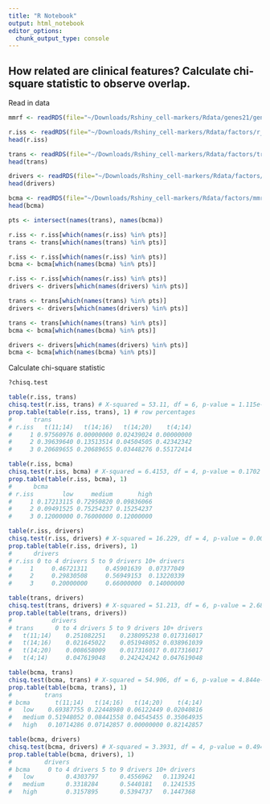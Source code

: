 ```yaml
---
title: "R Notebook"
output: html_notebook
editor_options: 
  chunk_output_type: console
---
```


## How related are clinical features? Calculate chi-square statistic to observe overlap.

Read in data
```r
mmrf <- readRDS(file="~/Downloads/Rshiny_cell-markers/Rdata/genes21/genes24_mmrf.rds")

r.iss <- readRDS(file="~/Downloads/Rshiny_cell-markers/Rdata/factors/r_iss_factors.rds")
head(r.iss)

trans <- readRDS(file="~/Downloads/Rshiny_cell-markers/Rdata/factors/translocations_factors.rds")
head(trans)

drivers <- readRDS(file="~/Downloads/Rshiny_cell-markers/Rdata/factors/drivers_factors.rds")
head(drivers)

bcma <- readRDS(file="~/Downloads/Rshiny_cell-markers/Rdata/factors/mmrf_bcma_levels.rds")
head(bcma)

pts <- intersect(names(trans), names(bcma))

r.iss <- r.iss[which(names(r.iss) %in% pts)]
trans <- trans[which(names(trans) %in% pts)]

r.iss <- r.iss[which(names(r.iss) %in% pts)]
bcma <- bcma[which(names(bcma) %in% pts)]

r.iss <- r.iss[which(names(r.iss) %in% pts)]
drivers <- drivers[which(names(drivers) %in% pts)]

trans <- trans[which(names(trans) %in% pts)]
drivers <- drivers[which(names(drivers) %in% pts)]

trans <- trans[which(names(trans) %in% pts)]
bcma <- bcma[which(names(bcma) %in% pts)]

drivers <- drivers[which(names(drivers) %in% pts)]
bcma <- bcma[which(names(bcma) %in% pts)]
```

Calculate chi-square statistic
```r
?chisq.test

table(r.iss, trans)
chisq.test(r.iss, trans) # X-squared = 53.11, df = 6, p-value = 1.115e-09
prop.table(table(r.iss, trans), 1) # row percentages
#      trans
# r.iss   t(11;14)   t(14;16)   t(14;20)    t(4;14)
#     1 0.97560976 0.00000000 0.02439024 0.00000000
#     2 0.39639640 0.13513514 0.04504505 0.42342342
#     3 0.20689655 0.20689655 0.03448276 0.55172414

table(r.iss, bcma)
chisq.test(r.iss, bcma) # X-squared = 6.4153, df = 4, p-value = 0.1702
prop.table(table(r.iss, bcma), 1)
#      bcma
# r.iss        low     medium       high
#     1 0.17213115 0.72950820 0.09836066
#     2 0.09491525 0.75254237 0.15254237
#     3 0.12000000 0.76000000 0.12000000

table(r.iss, drivers)
chisq.test(r.iss, drivers) # X-squared = 16.229, df = 4, p-value = 0.002726
prop.table(table(r.iss, drivers), 1)
#      drivers
# r.iss 0 to 4 drivers 5 to 9 drivers 10+ drivers
#     1     0.46721311     0.45901639  0.07377049
#     2     0.29830508     0.56949153  0.13220339
#     3     0.20000000     0.66000000  0.14000000

table(trans, drivers)
chisq.test(trans, drivers) # X-squared = 51.213, df = 6, p-value = 2.684e-09
prop.table(table(trans, drivers))
#           drivers
# trans      0 to 4 drivers 5 to 9 drivers 10+ drivers
#   t(11;14)    0.251082251    0.238095238 0.017316017
#   t(14;16)    0.021645022    0.051948052 0.038961039
#   t(14;20)    0.008658009    0.017316017 0.017316017
#   t(4;14)     0.047619048    0.242424242 0.047619048

table(bcma, trans)
chisq.test(bcma, trans) # X-squared = 54.906, df = 6, p-value = 4.844e-10
prop.table(table(bcma, trans), 1)
#         trans
# bcma       t(11;14)   t(14;16)   t(14;20)    t(4;14)
#   low    0.69387755 0.22448980 0.06122449 0.02040816
#   medium 0.51948052 0.08441558 0.04545455 0.35064935
#   high   0.10714286 0.07142857 0.00000000 0.82142857

table(bcma, drivers)
chisq.test(bcma, drivers) # X-squared = 3.3931, df = 4, p-value = 0.4943
prop.table(table(bcma, drivers), 1)
#         drivers
# bcma     0 to 4 drivers 5 to 9 drivers 10+ drivers
#   low         0.4303797      0.4556962   0.1139241
#   medium      0.3318284      0.5440181   0.1241535
#   high        0.3157895      0.5394737   0.1447368
```
